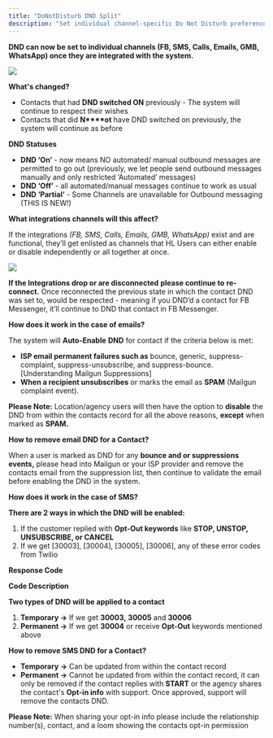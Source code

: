 ---
title: "DoNotDisturb DND Split"
description: "Set individual channel-specific Do Not Disturb preferences after integrating them with the system."
---

**DND can now be set to individual channels (FB, SMS, Calls, Emails, GMB, WhatsApp) once they are integrated with the system.**  

  ![](https://s3.amazonaws.com/cdn.freshdesk.com/data/helpdesk/attachments/production/48224624468/original/JDb2HH3OFgLIB2wVWrJ7pegcjQ1te6Ps1w.png?1652131145)


**What's changed?**

-   Contacts that had  **DND switched ON**  previously - The system will continue to respect their wishes
-   Contacts that did **N****ot**  have DND switched on previously, the system will continue as before

**DND Statuses**

-   **DND ‘On’** - now means  NO  automated/ manual outbound messages are permitted to go out (previously, we let people send outbound messages manually and only restricted ‘Automated’ messages)
-   **DND ‘Off’**  - all automated/manual messages continue to work as usual
-   **DND ‘Partial’**  - Some Channels are unavailable for Outbound messaging (THIS IS NEW!)

**What integrations channels will this affect?**

If the integrations  _(FB, SMS, Calls, Emails, GMB, WhatsApp)_  exist  and are functional, they’ll get enlisted as channels that HL Users can either enable or disable independently or all together at once.

![](https://s3.amazonaws.com/cdn.freshdesk.com/data/helpdesk/attachments/production/48224625381/original/RirNynW76_p5Qt0PMC0mIABKKUkbQUETWA.png?1652131555)

**If the Integrations drop or are disconnected** **please continue to** **re-connect.**  Once reconnected the previous state in which the contact DND was set to, would be respected - meaning if you DND’d a contact for FB Messenger, it’ll continue to DND that contact in FB Messenger.

**How does it work in the case of emails?**

The system will  **Auto-Enable**  **DND**  for contact if the criteria below is met:

-   **ISP email permanent failures such as**  bounce, generic, suppress-complaint, suppress-unsubscribe, and suppress-bounce. [Understanding Mailgun Suppressions]
-   **When a recipient unsubscribes**  or marks the email as **SPAM**  (Mailgun complaint event).

**Please Note:** Location/agency users will then have the option to **disable** the DND from within the contacts record for all the above reasons, **except** when marked as **SPAM.**

**How to remove  email  DND for a Contact?**

When a user is marked as DND for any  **bounce and or suppressions events,** please head into Mailgun or your ISP provider and remove the contacts email from the suppression list, then continue to validate the email before enabling the DND in the system.

**How does it work in the case of SMS?**

**There are 2 ways in which the DND will be enabled:**

1.  If the customer replied with  **Opt-Out keywords** like  **STOP, UNSTOP, UNSUBSCRIBE, or CANCEL**
2.  If we get  [30003],  [30004],  [30005],  [30006], any of these error codes from Twilio

**Response Code**

**Code Description**



**Two types of DND will be applied to a contact**

1.  **Temporary ->** If we get  **30003,** **30005** and **30006**
2.  **Permanent ->**  If we get  **30004**  or receive  **Opt-Out**  keywords mentioned above

**How to remove  SMS  DND for a Contact?**

-   **Temporary ->**  Can be updated from within the contact record
-   **Permanent ->** Cannot  be updated from within the contact record, it can only be removed if the contact replies with  **START**  or the agency shares the contact's  **Opt-in info**  with support. Once approved, support will remove the contacts DND.

**Please Note:** When sharing your opt-in info please include the relationship number(s), contact, and a loom showing the contacts opt-in permission